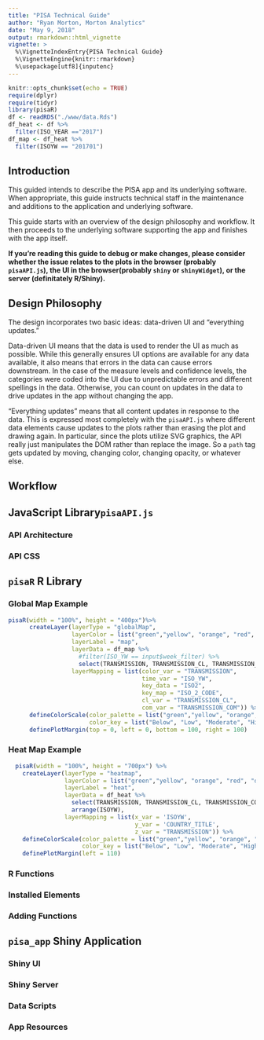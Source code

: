 ```yaml
---
title: "PISA Technical Guide"
author: "Ryan Morton, Morton Analytics"
date: "May 9, 2018"
output: rmarkdown::html_vignette
vignette: >
  %\VignetteIndexEntry{PISA Technical Guide}
  %\VignetteEngine{knitr::rmarkdown}
  %\usepackage[utf8]{inputenc}
---
```


```r
knitr::opts_chunk$set(echo = TRUE)
require(dplyr)
require(tidyr)
library(pisaR)
df <- readRDS("./www/data.Rds")
df_heat <- df %>% 
  filter(ISO_YEAR =="2017")
df_map <- df_heat %>%
  filter(ISOYW == "201701")
```

## Introduction

This guided intends to describe the PISA app and its underlying software. When appropriate, this guide instructs technical staff in the maintenance and additions to the application and underlying software.

This guide starts with an overview of the design philosophy and workflow. It then proceeds to the underlying software supporting the app and finishes with the app itself.

**If you're reading this guide to debug or make changes, please consider whether the issue relates to the plots in the browser (probably `pisaAPI.js`), the UI in the browser(probably `shiny` or `shinyWidget`), or the server (definitately R/Shiny).**

## Design Philosophy

The design incorporates two basic ideas: data-driven UI and "everything updates."

Data-driven UI means that the data is used to render the UI as much as possible.  While this generally ensures UI options are available for any data available, it also means that errors in the data can cause errors downstream.  In the case of the measure levels and confidence levels, the categories were coded into the UI due to unpredictable errors and different spellings in the data.  Otherwise, you can count on updates in the data to drive updates in the app without changing the app.

"Everything updates" means that all content updates in response to the data. This is expressed most completely with the `pisaAPI.js` where different data elements cause updates to the plots rather than erasing the plot and drawing again.  In particular, since the plots utilize SVG graphics, the API really just manipulates the DOM rather than replace the image. So a `path` tag gets updated by moving, changing color, changing opacity, or whatever else.

## Workflow

## JavaScript Library`pisaAPI.js`

### API Architecture

### API CSS

## `pisaR` R Library

### Global Map Example

```r
pisaR(width = "100%", height = "400px")%>%
      createLayer(layerType = "globalMap",
                  layerColor = list("green","yellow", "orange", "red", "darkred"),
                  layerLabel = "map",
                  layerData = df_map %>%
                    #filter(ISO_YW == input$week_filter) %>%
                    select(TRANSMISSION, TRANSMISSION_CL, TRANSMISSION_COM,ISO2, ISO_YW),
                  layerMapping = list(color_var = "TRANSMISSION",
                                      time_var = "ISO_YW",
                                      key_data = "ISO2",
                                      key_map = "ISO_2_CODE",
                                      cl_var = "TRANSMISSION_CL",
                                      com_var = "TRANSMISSION_COM")) %>%
      defineColorScale(color_palette = list("green","yellow", "orange", "red", "purple", "lightgray", "gray"),
                       color_key = list("Below", "Low", "Moderate", "High", "Extra-ordinary", "Not available", "Not applicable")) %>%
      definePlotMargin(top = 0, left = 0, bottom = 100, right = 100)
```

### Heat Map Example

```r
  pisaR(width = "100%", height = "700px") %>%
    createLayer(layerType = "heatmap",
                layerColor = list("green","yellow", "orange", "red", "darkred"),
                layerLabel = "heat",
                layerData = df_heat %>%
                  select(TRANSMISSION, TRANSMISSION_CL, TRANSMISSION_COM,COUNTRY_TITLE, ISOYW) %>%
                  arrange(ISOYW),
                layerMapping = list(x_var = 'ISOYW',
                                    y_var = 'COUNTRY_TITLE',
                                    z_var = "TRANSMISSION")) %>%
    defineColorScale(color_palette = list("green","yellow", "orange", "red", "purple", "lightgray", "gray"),
                     color_key = list("Below", "Low", "Moderate", "High", "Extra-ordinary", "Not reported", "Not Available")) %>%
    definePlotMargin(left = 110)
```

### R Functions

### Installed Elements

### Adding Functions

## `pisa_app` Shiny Application

### Shiny UI

### Shiny Server

### Data Scripts

### App Resources
